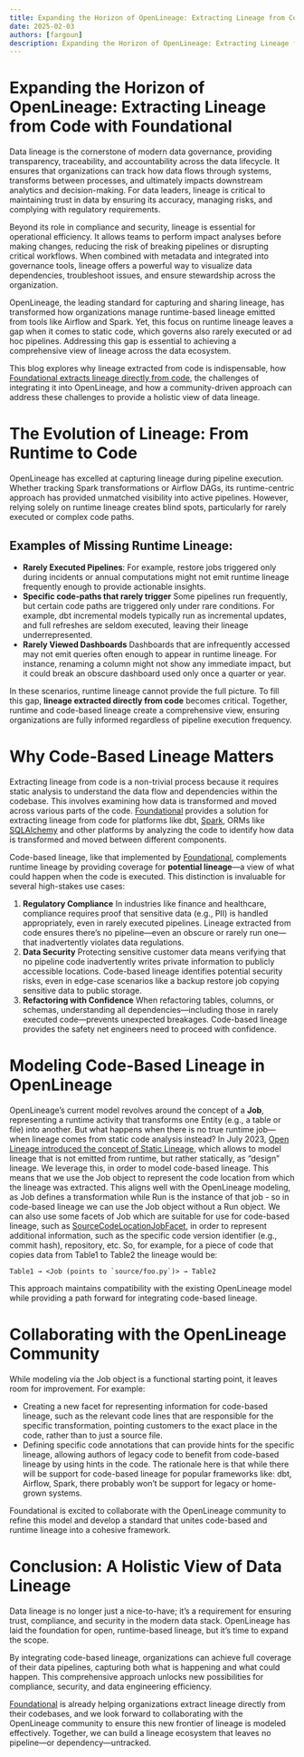 ```yaml
---
title: Expanding the Horizon of OpenLineage: Extracting Lineage from Code with Foundational
date: 2025-02-03
authors: [fargoun]
description: Expanding the Horizon of OpenLineage: Extracting Lineage from Code with Foundational
---
```


# Expanding the Horizon of OpenLineage: Extracting Lineage from Code with Foundational

Data lineage is the cornerstone of modern data governance, providing transparency, traceability, and accountability across the data lifecycle. It ensures that organizations can track how data flows through systems, transforms between processes, and ultimately impacts downstream analytics and decision-making. For data leaders, lineage is critical to maintaining trust in data by ensuring its accuracy, managing risks, and complying with regulatory requirements.

Beyond its role in compliance and security, lineage is essential for operational efficiency. It allows teams to perform impact analyses before making changes, reducing the risk of breaking pipelines or disrupting critical workflows. When combined with metadata and integrated into governance tools, lineage offers a powerful way to visualize data dependencies, troubleshoot issues, and ensure stewardship across the organization.

OpenLineage, the leading standard for capturing and sharing lineage, has transformed how organizations manage runtime-based lineage emitted from tools like Airflow and Spark. Yet, this focus on runtime lineage leaves a gap when it comes to static code, which governs also rarely executed or ad hoc pipelines. Addressing this gap is essential to achieving a comprehensive view of lineage across the data ecosystem.

This blog explores why lineage extracted from code is indispensable, how [Foundational extracts lineage directly from code](https://www.foundational.io/product/data-lineage), the challenges of integrating it into OpenLineage, and how a community-driven approach can address these challenges to provide a holistic view of data lineage.

# The Evolution of Lineage: From Runtime to Code

OpenLineage has excelled at capturing lineage during pipeline execution. Whether tracking Spark transformations or Airflow DAGs, its runtime-centric approach has provided unmatched visibility into active pipelines. However, relying solely on runtime lineage creates blind spots, particularly for rarely executed or complex code paths.

## Examples of Missing Runtime Lineage:

* **Rarely Executed Pipelines**:
For example, restore jobs triggered only during incidents or annual computations might not emit runtime lineage frequently enough to provide actionable insights.
* **Specific code-paths that rarely trigger**
Some pipelines run frequently, but certain code paths are triggered only under rare conditions. For example, dbt incremental models typically run as incremental updates, and full refreshes are seldom executed, leaving their lineage underrepresented.
* **Rarely Viewed Dashboards**
Dashboards that are infrequently accessed may not emit queries often enough to appear in runtime lineage. For instance, renaming a column might not show any immediate impact, but it could break an obscure dashboard used only once a quarter or year.

In these scenarios, runtime lineage cannot provide the full picture. To fill this gap, **lineage extracted directly from code** becomes critical. Together, runtime and code-based lineage create a comprehensive view, ensuring organizations are fully informed regardless of pipeline execution frequency.

# Why Code-Based Lineage Matters

Extracting lineage from code is a non-trivial process because it requires static analysis to understand the data flow and dependencies within the codebase. This involves examining how data is transformed and moved across various parts of the code. [Foundational](https://www.foundational.io/) provides a solution for extracting lineage from code for platforms like dbt, [Spark](https://docs.foundational.io/en/articles/9477498-foundational-spark-lineage), ORMs like [SQLAlchemy](https://docs.foundational.io/en/articles/9805380-extracting-lineage-from-sqlalchemy) and other platforms by analyzing the code to identify how data is transformed and moved between different components.

Code-based lineage, like that implemented by [Foundational](https://www.foundational.io/), complements runtime lineage by providing coverage for **potential lineage**—a view of what could happen when the code is executed. This distinction is invaluable for several high-stakes use cases:

1. **Regulatory Compliance**
In industries like finance and healthcare, compliance requires proof that sensitive data (e.g., PII) is handled appropriately, even in rarely executed pipelines. Lineage extracted from code ensures there’s no pipeline—even an obscure or rarely run one—that inadvertently violates data regulations.
2. **Data Security**
Protecting sensitive customer data means verifying that no pipeline code inadvertently writes private information to publicly accessible locations. Code-based lineage identifies potential security risks, even in edge-case scenarios like a backup restore job copying sensitive data to public storage.
3. **Refactoring with Confidence**
When refactoring tables, columns, or schemas, understanding all dependencies—including those in rarely executed code—prevents unexpected breakages. Code-based lineage provides the safety net engineers need to proceed with confidence.

# Modeling Code-Based Lineage in OpenLineage

OpenLineage’s current model revolves around the concept of a **Job**, representing a runtime activity that transforms one Entity (e.g., a table or file) into another. But what happens when there is no true runtime job—when lineage comes from static code analysis instead?
In July 2023, [Open Lineage introduced the concept of Static Lineage](https://openlineage.io/blog/static-lineage/), which allows to model lineage that is not emitted from runtime, but rather statically, as “design” lineage. We leverage this, in order to model code-based lineage. This means that we use the Job object to represent the code location from which the lineage was extracted. This aligns well with the OpenLineage modeling, as Job defines a transformation while Run is the instance of that job \- so in code-based lineage we can use the Job object without a Run object.
We can also use some facets of Job which are suitable for use for code-based lineage, such as [SourceCodeLocationJobFacet](https://github.com/OpenLineage/OpenLineage/blob/main/spec/facets/SourceCodeLocationJobFacet.json), in order to represent additional information, such as the specific code version identifier (e.g., commit hash), repository, etc.
So, for example, for a piece of code that copies data from Table1 to Table2 the lineage would be:

```
Table1 → <Job (points to `source/foo.py`)> → Table2
```

This approach maintains compatibility with the existing OpenLineage model while providing a path forward for integrating code-based lineage.

# Collaborating with the OpenLineage Community

While modeling via the Job object is a functional starting point, it leaves room for improvement. For example:

* Creating a new facet for representing information for code-based lineage, such as the relevant code lines that are responsible for the specific transformation, pointing customers to the exact place in the code, rather than to just a source file.
* Defining specific code annotations that can provide hints for the specific lineage, allowing authors of legacy code to benefit from code-based lineage by using hints in the code. The rationale here is that while there will be support for code-based lineage for popular frameworks like: dbt, Airflow, Spark, there probably won’t be support for legacy or home-grown systems.

Foundational is excited to collaborate with the OpenLineage community to refine this model and develop a standard that unites code-based and runtime lineage into a cohesive framework.

# Conclusion: A Holistic View of Data Lineage

Data lineage is no longer just a nice-to-have; it’s a requirement for ensuring trust, compliance, and security in the modern data stack. OpenLineage has laid the foundation for open, runtime-based lineage, but it’s time to expand the scope.

By integrating code-based lineage, organizations can achieve full coverage of their data pipelines, capturing both what is happening and what could happen. This comprehensive approach unlocks new possibilities for compliance, security, and data engineering efficiency.

[Foundational](http://foundational.io) is already helping organizations extract lineage directly from their codebases, and we look forward to collaborating with the OpenLineage community to ensure this new frontier of lineage is modeled effectively. Together, we can build a lineage ecosystem that leaves no pipeline—or dependency—untracked.
